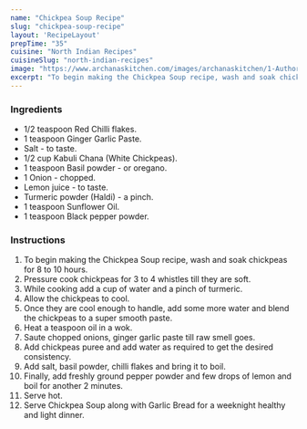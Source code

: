 ---
name: "Chickpea Soup Recipe"
slug: "chickpea-soup-recipe"
layout: 'RecipeLayout'
prepTime: "35"
cuisine: "North Indian Recipes"
cuisineSlug: "north-indian-recipes"
image: "https://www.archanaskitchen.com/images/archanaskitchen/1-Author/Smitha-Kalluraya/CHICKPEA_SOUP_.jpg"
excerpt: "To begin making the Chickpea Soup recipe, wash and soak chickpeas for 8 to 10 hours"
---

### Ingredients

- 1/2 teaspoon Red Chilli flakes.
- 1 teaspoon Ginger Garlic Paste.
- Salt - to taste.
- 1/2 cup Kabuli Chana (White Chickpeas).
- 1 teaspoon Basil powder - or oregano.
- 1 Onion - chopped.
- Lemon juice - to taste.
- Turmeric powder (Haldi) - a pinch.
- 1 teaspoon Sunflower Oil.
- 1 teaspoon Black pepper powder.

### Instructions

1. To begin making the Chickpea Soup recipe, wash and soak chickpeas for 8 to 10 hours.
1. Pressure cook chickpeas for 3 to 4 whistles till they are soft.
1. While cooking add a cup of water and a pinch of turmeric.
1. Allow the chickpeas to cool.
1. Once they are cool enough to handle, add some more water and blend the chickpeas to a super smooth paste.
1. Heat a teaspoon oil in a wok.
1. Saute chopped onions, ginger garlic paste till raw smell goes.
1. Add chickpeas puree and add water as required to get the desired consistency.
1. Add salt, basil powder, chilli flakes and bring it to boil.
1. Finally, add freshly ground pepper powder and few drops of lemon and boil for another 2 minutes.
1. Serve hot.
1. Serve Chickpea Soup along with Garlic Bread for a weeknight healthy and light dinner.
